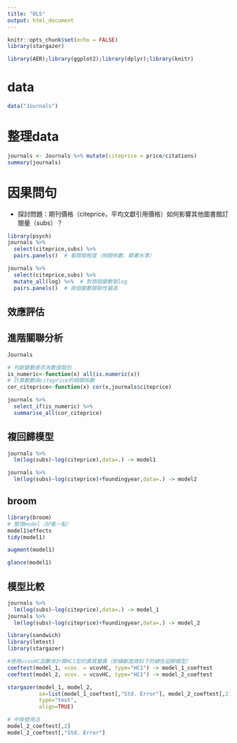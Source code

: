 ```yaml
---
title: "OLS"
output: html_document
---
```


```r
knitr::opts_chunk$set(echo = FALSE)
library(stargazer)
```

```r
library(AER);library(ggplot2);library(dplyr);library(knitr)
```

# data
```r
data("Journals")
```

# 整理data
```r
journals <- Journals %>% mutate(citeprice = price/citations)
summary(journals)
```

# 因果問句
- 探討問題：期刊價格（citeprice，平均文獻引用價格）如何影響其他圖書館訂閱量（subs）？
```r
library(psych)
journals %>% 
  select(citeprice,subs) %>%
  pairs.panels()  # 看關聯程度（相關係數、顯著水準）
```

```r
journals %>% 
  select(citeprice,subs) %>%
  mutate_all(log) %>%  # 對兩個變數取log
  pairs.panels()  # 兩個變數關聯性變高
```

## 效應評估
## 進階關聯分析
```r
Journals
```

```r
# 判斷變數是否為數值類別
is_numeric<-function(x) all(is.numeric(x))
# 計算數數與citeprice的相關係數
cor_citeprice<-function(x) cor(x,journals$citeprice)

journals %>%  
  select_if(is_numeric) %>%
  summarise_all(cor_citeprice)
```

## 複回歸模型
```r
journals %>% 
  lm(log(subs)~log(citeprice),data=.) -> model1

journals %>%
  lm(log(subs)~log(citeprice)+foundingyear,data=.) -> model2
```


## broom
```r
library(broom)
# 整理model（好看一點）
model1$effects
tidy(model1)
```

```r
augment(model1)
```

```r
glance(model1)
```

## 模型比較
```r
journals %>% 
  lm(log(subs)~log(citeprice),data=.) -> model_1
journals %>%
  lm(log(subs)~log(citeprice)+foundingyear,data=.) -> model_2

library(sandwich)
library(lmtest)
library(stargazer)

#使用vcovHC函數來計算HC1型的異質變異（即橫斷面資料下的線性迴歸模型）
coeftest(model_1, vcov. = vcovHC, type="HC1") -> model_1_coeftest
coeftest(model_2, vcov. = vcovHC, type="HC1") -> model_2_coeftest

stargazer(model_1, model_2, 
          se=list(model_1_coeftest[,"Std. Error"], model_2_coeftest[,2]),
          type="text",
          align=TRUE)

```

```r
# 中掛號用法
model_2_coeftest[,2]
model_2_coeftest[,"Std. Error"]
```

